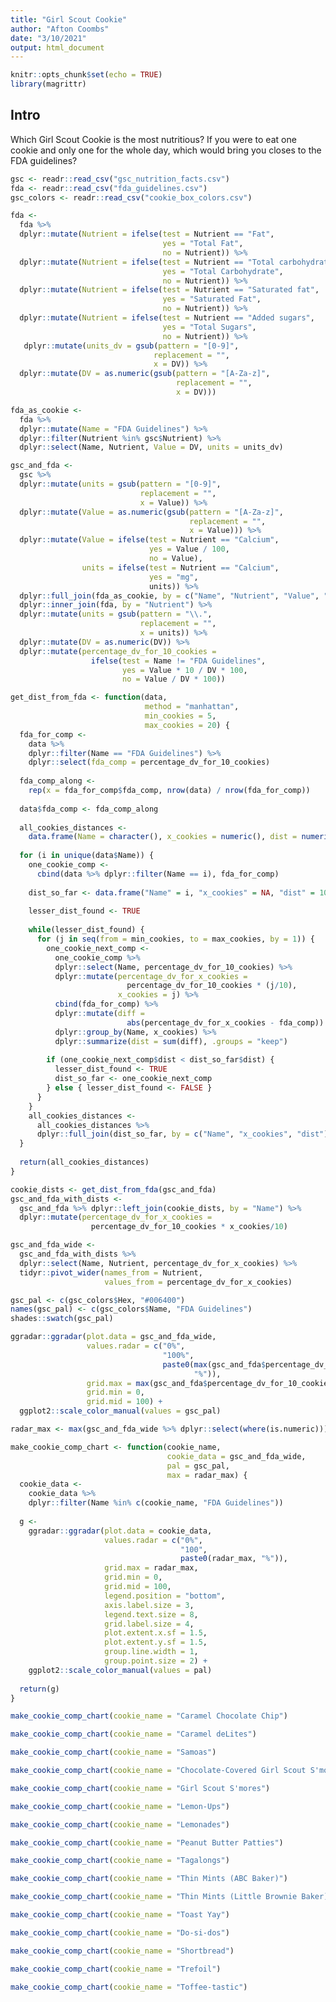 ```yaml
---
title: "Girl Scout Cookie"
author: "Afton Coombs"
date: "3/10/2021"
output: html_document
---
```


```r
knitr::opts_chunk$set(echo = TRUE)
library(magrittr)
```

## Intro
Which Girl Scout Cookie is the most nutritious? If you were to eat one cookie
and only one for the whole day, which would bring you closes to the FDA 
guidelines?

```r
gsc <- readr::read_csv("gsc_nutrition_facts.csv")
fda <- readr::read_csv("fda_guidelines.csv")
gsc_colors <- readr::read_csv("cookie_box_colors.csv")
```

```r
fda <-
  fda %>%
  dplyr::mutate(Nutrient = ifelse(test = Nutrient == "Fat",
                                  yes = "Total Fat",
                                  no = Nutrient)) %>%
  dplyr::mutate(Nutrient = ifelse(test = Nutrient == "Total carbohydrate",
                                  yes = "Total Carbohydrate",
                                  no = Nutrient)) %>%
  dplyr::mutate(Nutrient = ifelse(test = Nutrient == "Saturated fat",
                                  yes = "Saturated Fat",
                                  no = Nutrient)) %>%
  dplyr::mutate(Nutrient = ifelse(test = Nutrient == "Added sugars",
                                  yes = "Total Sugars",
                                  no = Nutrient)) %>%
   dplyr::mutate(units_dv = gsub(pattern = "[0-9]",
                                replacement = "",
                                x = DV)) %>%
  dplyr::mutate(DV = as.numeric(gsub(pattern = "[A-Za-z]",
                                     replacement = "",
                                     x = DV)))
```

```r
fda_as_cookie <- 
  fda %>%
  dplyr::mutate(Name = "FDA Guidelines") %>%
  dplyr::filter(Nutrient %in% gsc$Nutrient) %>%
  dplyr::select(Name, Nutrient, Value = DV, units = units_dv)

gsc_and_fda <- 
  gsc %>%
  dplyr::mutate(units = gsub(pattern = "[0-9]", 
                             replacement = "", 
                             x = Value)) %>%
  dplyr::mutate(Value = as.numeric(gsub(pattern = "[A-Za-z]", 
                                        replacement = "", 
                                        x = Value))) %>%
  dplyr::mutate(Value = ifelse(test = Nutrient == "Calcium",
                               yes = Value / 100,
                               no = Value),
                units = ifelse(test = Nutrient == "Calcium",
                               yes = "mg",
                               units)) %>%
  dplyr::full_join(fda_as_cookie, by = c("Name", "Nutrient", "Value", "units")) %>%
  dplyr::inner_join(fda, by = "Nutrient") %>%
  dplyr::mutate(units = gsub(pattern = "\\.",
                             replacement = "",
                             x = units)) %>%
  dplyr::mutate(DV = as.numeric(DV)) %>%
  dplyr::mutate(percentage_dv_for_10_cookies = 
                  ifelse(test = Name != "FDA Guidelines",
                         yes = Value * 10 / DV * 100,
                         no = Value / DV * 100))
```

```r
get_dist_from_fda <- function(data, 
                              method = "manhattan", 
                              min_cookies = 5, 
                              max_cookies = 20) {
  fda_for_comp <- 
    data %>% 
    dplyr::filter(Name == "FDA Guidelines") %>% 
    dplyr::select(fda_comp = percentage_dv_for_10_cookies)
  
  fda_comp_along <- 
    rep(x = fda_for_comp$fda_comp, nrow(data) / nrow(fda_for_comp))
  
  data$fda_comp <- fda_comp_along
  
  all_cookies_distances <- 
    data.frame(Name = character(), x_cookies = numeric(), dist = numeric())
  
  for (i in unique(data$Name)) {
    one_cookie_comp <- 
      cbind(data %>% dplyr::filter(Name == i), fda_for_comp)
    
    dist_so_far <- data.frame("Name" = i, "x_cookies" = NA, "dist" = 100000000)
    
    lesser_dist_found <- TRUE
    
    while(lesser_dist_found) {
      for (j in seq(from = min_cookies, to = max_cookies, by = 1)) {
        one_cookie_next_comp <- 
          one_cookie_comp %>% 
          dplyr::select(Name, percentage_dv_for_10_cookies) %>%
          dplyr::mutate(percentage_dv_for_x_cookies = 
                          percentage_dv_for_10_cookies * (j/10),
                        x_cookies = j) %>%
          cbind(fda_for_comp) %>%
          dplyr::mutate(diff = 
                          abs(percentage_dv_for_x_cookies - fda_comp)) %>%
          dplyr::group_by(Name, x_cookies) %>%
          dplyr::summarize(dist = sum(diff), .groups = "keep")
        
        if (one_cookie_next_comp$dist < dist_so_far$dist) {
          lesser_dist_found <- TRUE
          dist_so_far <- one_cookie_next_comp
        } else { lesser_dist_found <- FALSE }
      }
    }
    all_cookies_distances <- 
      all_cookies_distances %>% 
      dplyr::full_join(dist_so_far, by = c("Name", "x_cookies", "dist"))
  }
  
  return(all_cookies_distances)
}

cookie_dists <- get_dist_from_fda(gsc_and_fda)
gsc_and_fda_with_dists <- 
  gsc_and_fda %>% dplyr::left_join(cookie_dists, by = "Name") %>%
  dplyr::mutate(percentage_dv_for_x_cookies = 
                  percentage_dv_for_10_cookies * x_cookies/10)
```

```r
gsc_and_fda_wide <- 
  gsc_and_fda_with_dists %>%
  dplyr::select(Name, Nutrient, percentage_dv_for_x_cookies) %>%
  tidyr::pivot_wider(names_from = Nutrient,
                     values_from = percentage_dv_for_x_cookies)
```

```r
gsc_pal <- c(gsc_colors$Hex, "#006400")
names(gsc_pal) <- c(gsc_colors$Name, "FDA Guidelines")
shades::swatch(gsc_pal)
```

```r
ggradar::ggradar(plot.data = gsc_and_fda_wide,
                 values.radar = c("0%", 
                                  "100%",
                                  paste0(max(gsc_and_fda$percentage_dv_for_10_cookies),
                                         "%")),
                 grid.max = max(gsc_and_fda$percentage_dv_for_10_cookies),
                 grid.min = 0,
                 grid.mid = 100) +
  ggplot2::scale_color_manual(values = gsc_pal)
```

```r
radar_max <- max(gsc_and_fda_wide %>% dplyr::select(where(is.numeric)))
```

```r
make_cookie_comp_chart <- function(cookie_name, 
                                   cookie_data = gsc_and_fda_wide, 
                                   pal = gsc_pal,
                                   max = radar_max) {
  cookie_data <- 
    cookie_data %>% 
    dplyr::filter(Name %in% c(cookie_name, "FDA Guidelines"))
  
  g <- 
    ggradar::ggradar(plot.data = cookie_data,
                     values.radar = c("0%", 
                                      "100",
                                      paste0(radar_max, "%")),
                     grid.max = radar_max,
                     grid.min = 0,
                     grid.mid = 100,
                     legend.position = "bottom",
                     axis.label.size = 3,
                     legend.text.size = 8,
                     grid.label.size = 4,
                     plot.extent.x.sf = 1.5, 
                     plot.extent.y.sf = 1.5,
                     group.line.width = 1,
                     group.point.size = 2) +
    ggplot2::scale_color_manual(values = pal)
  
  return(g)
}

```

```r
make_cookie_comp_chart(cookie_name = "Caramel Chocolate Chip")
```

```r
make_cookie_comp_chart(cookie_name = "Caramel deLites")
```

```r
make_cookie_comp_chart(cookie_name = "Samoas")
```

```r
make_cookie_comp_chart(cookie_name = "Chocolate-Covered Girl Scout S'mores")
```

```r
make_cookie_comp_chart(cookie_name = "Girl Scout S'mores")
```

```r
make_cookie_comp_chart(cookie_name = "Lemon-Ups")
```

```r
make_cookie_comp_chart(cookie_name = "Lemonades")
```

```r
make_cookie_comp_chart(cookie_name = "Peanut Butter Patties")
```

```r
make_cookie_comp_chart(cookie_name = "Tagalongs")
```

```r
make_cookie_comp_chart(cookie_name = "Thin Mints (ABC Baker)")
```

```r
make_cookie_comp_chart(cookie_name = "Thin Mints (Little Brownie Baker)")
```

```r
make_cookie_comp_chart(cookie_name = "Toast Yay")
```

```r
make_cookie_comp_chart(cookie_name = "Do-si-dos")
```

```r
make_cookie_comp_chart(cookie_name = "Shortbread")
```

```r
make_cookie_comp_chart(cookie_name = "Trefoil")
```

```r
make_cookie_comp_chart(cookie_name = "Toffee-tastic")
```

